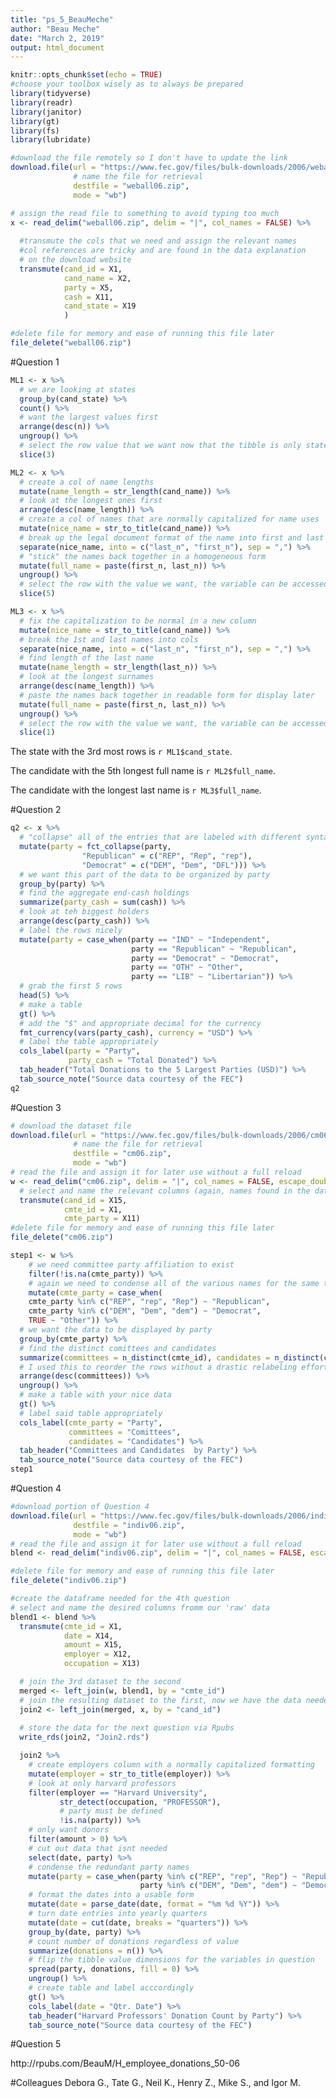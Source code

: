 ```yaml
---
title: "ps_5_BeauMeche"
author: "Beau Meche"
date: "March 2, 2019"
output: html_document
---
```


```r
knitr::opts_chunk$set(echo = TRUE)
#choose your toolbox wisely as to always be prepared
library(tidyverse)
library(readr)
library(janitor)
library(gt)
library(fs)
library(lubridate)
```

```r
#download the file remotely so I don't have to update the link
download.file(url = "https://www.fec.gov/files/bulk-downloads/2006/weball06.zip",
              # name the file for retrieval
              destfile = "weball06.zip", 
              mode = "wb")

# assign the read file to something to avoid typing too much
x <- read_delim("weball06.zip", delim = "|", col_names = FALSE) %>%
  
  #transmute the cols that we need and assign the relevant names
  #col references are tricky and are found in the data explanation 
  # on the download website
  transmute(cand_id = X1,
            cand_name = X2, 
            party = X5, 
            cash = X11,
            cand_state = X19
            )

#delete file for memory and ease of running this file later
file_delete("weball06.zip")

```

#Question 1
```r
ML1 <- x %>%
  # we are looking at states
  group_by(cand_state) %>%
  count() %>%
  # want the largest values first
  arrange(desc(n)) %>%
  ungroup() %>%
  # select the row value that we want now that the tibble is only states and integers
  slice(3)

ML2 <- x %>%
  # create a col of name lengths
  mutate(name_length = str_length(cand_name)) %>%
  # look at the longest ones first
  arrange(desc(name_length)) %>%
  # create a col of names that are normally capitalized for name uses
  mutate(nice_name = str_to_title(cand_name)) %>%
  # break up the legal document format of the name into first and last 
  separate(nice_name, into = c("last_n", "first_n"), sep = ",") %>%
  # "stick" the names back together in a homogeneous form
  mutate(full_name = paste(first_n, last_n)) %>%
  ungroup() %>%
  # select the row with the value we want, the variable can be accessed in the inline code later
  slice(5)

ML3 <- x %>%
  # fix the capitalization to be normal in a new column
  mutate(nice_name = str_to_title(cand_name)) %>%
  # break the 1st and last names into cols
  separate(nice_name, into = c("last_n", "first_n"), sep = ",") %>%
  # find length of the last name
  mutate(name_length = str_length(last_n)) %>%
  # look at the longest surnames
  arrange(desc(name_length)) %>%
  # paste the names back together in readable form for display later
  mutate(full_name = paste(first_n, last_n)) %>%
  ungroup() %>%
  # select the row with the value we want, the variable can be accessed in the inline code later
  slice(1)
```
The state with the 3rd most rows is `r ML1$cand_state`.

The candidate with the 5th longest full name is `r ML2$full_name`.

The candidate with the longest last name is `r ML3$full_name`.

#Question 2
```r
q2 <- x %>%
  # "collapse" all of the entries that are labeled with different syntactical forms of an abbreviation for the respective parties
  mutate(party = fct_collapse(party,
                "Republican" = c("REP", "Rep", "rep"),
                "Democrat" = c("DEM", "Dem", "DFL"))) %>%
  # we want this part of the data to be organized by party
  group_by(party) %>%
  # find the aggregate end-cash holdings
  summarize(party_cash = sum(cash)) %>%
  # look at teh biggest holders
  arrange(desc(party_cash)) %>%
  # label the rows nicely
  mutate(party = case_when(party == "IND" ~ "Independent", 
                           party == "Republican" ~ "Republican",
                           party == "Democrat" ~ "Democrat",
                           party == "OTH" ~ "Other", 
                           party == "LIB" ~ "Libertarian")) %>%
  # grab the first 5 rows
  head(5) %>%
  # make a table
  gt() %>%
  # add the "$" and appropriate decimal for the currency
  fmt_currency(vars(party_cash), currency = "USD") %>%
  # label the table appropriately
  cols_label(party = "Party", 
             party_cash = "Total Donated") %>%
  tab_header("Total Donations to the 5 Largest Parties (USD)") %>%
  tab_source_note("Source data courtesy of the FEC")
q2
```


#Question 3
```r
# download the dataset file
download.file(url = "https://www.fec.gov/files/bulk-downloads/2006/cm06.zip",
              # name the file for retrieval 
              destfile = "cm06.zip", 
              mode = "wb")
# read the file and assign it for later use without a full reload
w <- read_delim("cm06.zip", delim = "|", col_names = FALSE, escape_double = TRUE) %>%
  # select and name the relevant columns (again, names found in the data set explanation webpage)
  transmute(cand_id = X15,
            cmte_id = X1,
            cmte_party = X11)
#delete file for memory and ease of running this file later
file_delete("cm06.zip")
```

```r
step1 <- w %>% 
    # we need committee party affiliation to exist
    filter(!is.na(cmte_party)) %>%
    # again we need to condense all of the various names for the same things, and in this case we want all extraneous groups to be grouped together (hence the else: TRUE clause)
    mutate(cmte_party = case_when(
    cmte_party %in% c("REP", "rep", "Rep") ~ "Republican", 
    cmte_party %in% c("DEM", "Dem", "dem") ~ "Democrat", 
    TRUE ~ "Other")) %>%
  # we want the data to be displayed by party
  group_by(cmte_party) %>%
  # find the distinct comittees and candidates
  summarize(committees = n_distinct(cmte_id), candidates = n_distinct(cand_id)) %>%
  # I used this to reorder the rows without a drastic relabeling effort, it was certainly the easy way out but in the nature of the real world I choose to have results efficiently when possible
  arrange(desc(committees)) %>%
  ungroup() %>%
  # make a table with your nice data
  gt() %>%
  # label said table appropriately
  cols_label(cmte_party = "Party", 
             committees = "Comittees", 
             candidates = "Candidates") %>%
  tab_header("Committees and Candidates  by Party") %>%
  tab_source_note("Source data courtesy of the FEC")
step1
```


#Question 4
```r
#download portion of Question 4
download.file(url = "https://www.fec.gov/files/bulk-downloads/2006/indiv06.zip",
              destfile = "indiv06.zip", 
              mode = "wb")
# read the file and assign it for later use without a full reload
blend <- read_delim("indiv06.zip", delim = "|", col_names = FALSE, escape_double = FALSE, guess_max = 10000)

#delete file for memory and ease of running this file later
file_delete("indiv06.zip")
```

```r
#create the dataframe needed for the 4th question
# select and name the desired columns fromm our 'raw' data
blend1 <- blend %>%
  transmute(cmte_id = X1,
            date = X14,
            amount = X15, 
            employer = X12, 
            occupation = X13)

  # join the 3rd dataset to the second
  merged <- left_join(w, blend1, by = "cmte_id")
  # join the resulting dataset to the first, now we have the data needed for the 4th question
  join2 <- left_join(merged, x, by = "cand_id")
  
  # store the data for the next question via Rpubs
  write_rds(join2, "Join2.rds")
```

```r
  join2 %>%
    # create employers column with a normally capitalized formatting
    mutate(employer = str_to_title(employer)) %>%
    # look at only harvard professors
    filter(employer == "Harvard University",
           str_detect(occupation, "PROFESSOR"),
           # party must be defined
           !is.na(party)) %>%
    # only want donors
    filter(amount > 0) %>%
    # cut out data that isnt needed
    select(date, party) %>%
    # condense the redundant party names
    mutate(party = case_when(party %in% c("REP", "rep", "Rep") ~ "Republican", 
                             party %in% c("DEM", "Dem", "dem") ~ "Democrat")) %>%
    # format the dates into a usable form
    mutate(date = parse_date(date, format = "%m %d %Y")) %>%
    # turn date entries into yearly quarters
    mutate(date = cut(date, breaks = "quarters")) %>% 
    group_by(date, party) %>%
    # count number of donations regardless of value
    summarize(donations = n()) %>%
    # flip the tibble value dimensions for the variables in question
    spread(party, donations, fill = 0) %>%
    ungroup() %>%
    # create table and label acccordingly
    gt() %>%
    cols_label(date = "Qtr. Date") %>%
    tab_header("Harvard Professors' Donation Count by Party") %>%
    tab_source_note("Source data courtesy of the FEC")
```

#Question 5

http://rpubs.com/BeauM/H_employee_donations_50-06



#Colleagues
Debora G., Tate G., Neil K., Henry Z., Mike S., and Igor M. 
